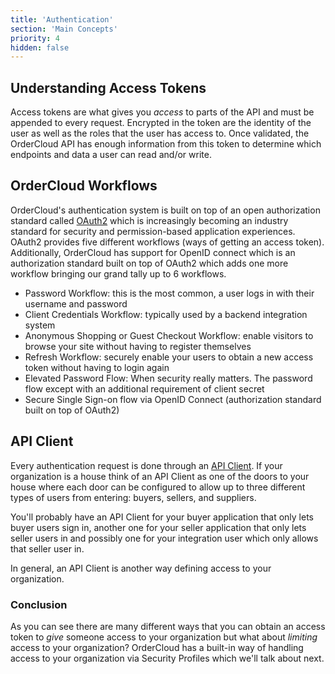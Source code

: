 ```yaml
---
title: 'Authentication'
section: 'Main Concepts'
priority: 4
hidden: false
---
```


## Understanding Access Tokens

Access tokens are what gives you _access_ to parts of the API and must be appended to every request. Encrypted in the token are the identity of the user as well as the roles that the user has access to. Once validated, the OrderCloud API has enough information from this token to determine which endpoints and data a user can read and/or write.

## OrderCloud Workflows

OrderCloud's authentication system is built on top of an open authorization standard called [OAuth2](https://oauth.net/2/) which is increasingly becoming an industry standard for security and permission-based application experiences. OAuth2 provides five different workflows (ways of getting an access token). Additionally, OrderCloud has support for OpenID connect which is an authorization standard built on top of OAuth2 which adds one more workflow bringing our grand tally up to 6 workflows.

- Password Workflow: this is the most common, a user logs in with their username and password
- Client Credentials Workflow: typically used by a backend integration system
- Anonymous Shopping or Guest Checkout Workflow: enable visitors to browse your site without having to register themselves
- Refresh Workflow: securely enable your users to obtain a new access token without having to login again
- Elevated Password Flow: When security really matters. The password flow except with an additional requirement of client secret
- Secure Single Sign-on flow via OpenID Connect (authorization standard built on top of OAuth2)

## API Client

Every authentication request is done through an [API Client](TODO:add-link-to-api-client). If your organization is a house think of an API Client as one of the doors to your house where each door can be configured to allow up to three different types of users from entering: buyers, sellers, and suppliers.

You'll probably have an API Client for your buyer application that only lets buyer users sign in, another one for your seller application that only lets seller users in and possibly one for your integration user which only allows that seller user in.

In general, an API Client is another way defining access to your organization.

### Conclusion

As you can see there are many different ways that you can obtain an access token to _give_ someone access to your organization but what about _limiting_ access to your organization? OrderCloud has a built-in way of handling access to your organization via Security Profiles which we'll talk about next.
